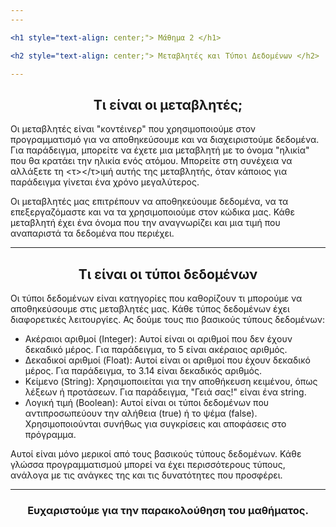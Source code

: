 ```yaml
---
---

<h1 style="text-align: center;"> Μάθημα 2 </h1>

<h2 style="text-align: center;"> Μεταβλητές και Τύποι Δεδομένων </h2>

---
```


<h2 style="text-align: center;"> Τι είναι οι μεταβλητές; </h2>

Οι μεταβλητές είναι "κοντέινερ" που χρησιμοποιούμε στον προγραμματισμό για να αποθηκεύσουμε και να διαχειριστούμε δεδομένα.
Για παράδειγμα, μπορείτε να έχετε μια μεταβλητή με το όνομα "ηλικία" που θα κρατάει την ηλικία ενός ατόμου.
Μπορείτε στη συνέχεια να αλλάξετε τη <τ></τ>ιμή αυτής της μεταβλητής, όταν κάποιος για παράδειγμα γίνεται ένα χρόνο μεγαλύτερος.

Οι μεταβλητές μας επιτρέπουν να αποθηκεύουμε δεδομένα,
να τα επεξεργαζόμαστε και να τα χρησιμοποιούμε στον κώδικα μας.
Κάθε μεταβλητή έχει ένα όνομα που την αναγνωρίζει και μια τιμή που αναπαριστά τα δεδομένα που περιέχει.

---

<h2 style="text-align: center;"> Τι είναι οι τύποι δεδομένων </h2>

Οι τύποι δεδομένων είναι κατηγορίες που καθορίζουν τι μπορούμε να αποθηκεύσουμε στις μεταβλητές μας.
Κάθε τύπος δεδομένων έχει διαφορετικές λειτουργίες.
Ας δούμε τους πιο βασικούς τύπους δεδομένων:

* Ακέραιοι αριθμοί (Integer): Αυτοί είναι οι αριθμοί που δεν έχουν δεκαδικό μέρος. Για παράδειγμα, το 5 είναι ακέραιος αριθμός.
* Δεκαδικοί αριθμοί (Float): Αυτοί είναι οι αριθμοί που έχουν δεκαδικό μέρος. Για παράδειγμα, το 3.14 είναι δεκαδικός αριθμός.
* Κείμενο (String): Χρησιμοποιείται για την αποθήκευση κειμένου, όπως λέξεων ή προτάσεων. Για παράδειγμα, "Γειά σας!" είναι ένα string.
* Λογική τιμή (Boolean): Αυτοί είναι οι τύποι δεδομένων που αντιπροσωπεύουν την αλήθεια (true) ή το ψέμα (false).
  Χρησιμοποιούνται συνήθως για συγκρίσεις και αποφάσεις στο πρόγραμμα.

Αυτοί είναι μόνο μερικοί από τους βασικούς τύπους δεδομένων.
Κάθε γλώσσα προγραμματισμού μπορεί να έχει περισσότερους τύπους,
ανάλογα με τις ανάγκες της και τις δυνατότητες που προσφέρει.

---

<h3 style="text-align: center;">Ευχαριστούμε για την παρακολούθηση του μαθήματος.</h3>